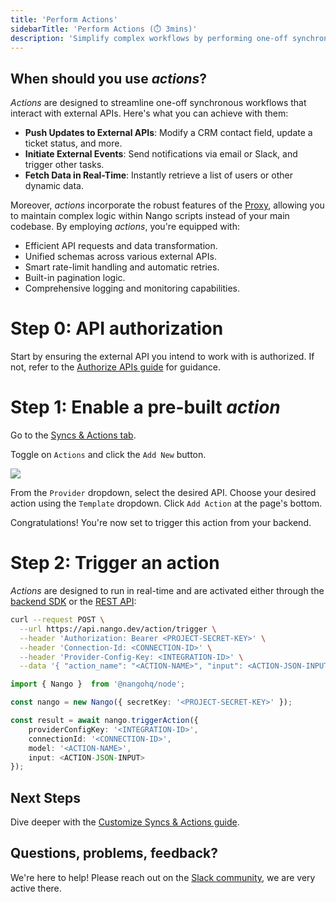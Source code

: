 ```yaml
---
title: 'Perform Actions'
sidebarTitle: 'Perform Actions (⏱️ 3mins)'
description: 'Simplify complex workflows by performing one-off synchronous actions.'
---
```


## When should you use _actions_? 

_Actions_ are designed to streamline one-off synchronous workflows that interact with external APIs. Here's what you can achieve with them:
- **Push Updates to External APIs**: Modify a CRM contact field, update a ticket status, and more.
- **Initiate External Events**: Send notifications via email or Slack, and trigger other tasks.
- **Fetch Data in Real-Time**: Instantly retrieve a list of users or other dynamic data.

Moreover, _actions_ incorporate the robust features of the [Proxy](/guides/proxy), allowing you to maintain complex logic within Nango scripts instead of your main codebase. By employing _actions_, you're equipped with:
- Efficient API requests and data transformation.
- Unified schemas across various external APIs.
- Smart rate-limit handling and automatic retries.
- Built-in pagination logic.
- Comprehensive logging and monitoring capabilities.

# Step 0: API authorization

Start by ensuring the external API you intend to work with is authorized. If not, refer to the [Authorize APIs guide](/guides/oauth) for guidance.

# Step 1: Enable a pre-built _action_

Go to the [Syncs & Actions tab](https://app.nango.dev/syncs).

Toggle on `Actions` and click the `Add New` button.

<Frame>
  <img src="/images/quickstart/add-new-action.png" />
</Frame>

From the `Provider` dropdown, select the desired API. Choose your desired action using the `Template` dropdown. Click `Add Action` at the page's bottom.

Congratulations! You're now set to trigger this action from your backend.
# Step 2: Trigger an action

_Actions_ are designed to run in real-time and are activated either through the [backend SDK](/sdks) or the [REST API](/api-reference):

<Tabs>

<Tab title="cURL">

```bash
curl --request POST \
  --url https://api.nango.dev/action/trigger \
  --header 'Authorization: Bearer <PROJECT-SECRET-KEY>' \
  --header 'Connection-Id: <CONNECTION-ID>' \
  --header 'Provider-Config-Key: <INTEGRATION-ID>' \
  --data '{ "action_name": "<ACTION-NAME>", "input": <ACTION-JSON-INPUT> }'
```
</Tab>

<Tab title="Node SDK">

```ts
import { Nango }  from '@nangohq/node';

const nango = new Nango({ secretKey: '<PROJECT-SECRET-KEY>' });

const result = await nango.triggerAction({
    providerConfigKey: '<INTEGRATION-ID>',
    connectionId: '<CONNECTION-ID>',
    model: '<ACTION-NAME>',
    input: <ACTION-JSON-INPUT>
});
```
</Tab>

</Tabs>

## Next Steps

Dive deeper with the [Customize Syncs & Actions guide](/guides/custom-script).

## Questions, problems, feedback?

We're here to help! Please reach out on the [Slack community](https://nango.dev/slack), we are very active there.